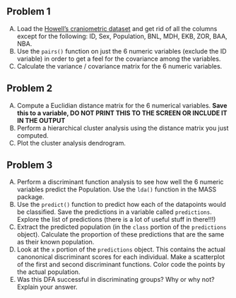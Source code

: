 ## Problem 1

A.  Load the [Howell's craniometric dataset](http://hompal-stats.wabarr.com/datasets/Howell_craniometry.csv) and get rid of all the columns except for the following: ID, Sex, Population, BNL, MDH, EKB, ZOR, BAA, NBA.
B.  Use the `pairs()` function on just the 6 numeric variables (exclude the ID variable) in order to get a feel for the covariance among the variables. 
C.  Calculate the variance / covariance matrix for the 6 numeric variables.

## Problem 2

A.  Compute a Euclidian distance matrix for the 6 numerical variables.  **Save this to a variable, DO NOT PRINT THIS TO THE SCREEN OR INCLUDE IT IN THE OUTPUT**
B.  Perform a hierarchical cluster analysis using the distance matrix you just computed.
C.  Plot the cluster analysis dendrogram. 

## Problem 3

A.  Perform a discriminant function analysis to see how well the 6 numeric variables predict the Population. Use the `lda()` function in the MASS package. 
B.  Use the `predict()` function to predict how each of the datapoints would be classified. Save the predictions in a variable called `predictions`.  Explore the list of predictions (there is a lot of useful stuff in there!!!)
C.  Extract the predicted population (in the `class` portion of the `predictions` object).  Calculate the proportion of these predictions that are the same as their known population. 
D.  Look at the `x` portion of the `predictions` object.  This contains the actual canononical discriminant scores for each individual.  Make a scatterplot of the first and second discriminant functions.  Color code the points by the actual population.
E.  Was this DFA successful in discriminating groups?  Why or why not?  Explain your answer. 